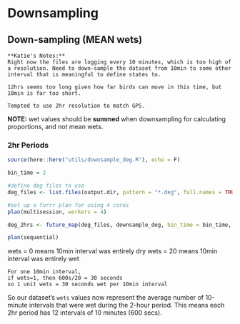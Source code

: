 # Downsampling

## Down-sampling (MEAN wets)

    **Katie's Notes:**
    Right now the files are logging every 10 minutes, which is too high of a resolution. Need to down-sample the dataset from 10min to some other interval that is meaningful to define states to.
    
    12hrs seems too long given how far birds can move in this time, but 10min is far too short.
    
    Tempted to use 2hr resolution to match GPS. 


**NOTE:** wet values should be **summed** when downsampling for calculating proportions, and not mean wets.

### 2hr Periods

```r

source(here::here("utils/downsample_deg.R"), echo = F)

bin_time = 2

#define deg files to use
deg_files <- list.files(output.dir, pattern = "*.deg", full.names = TRUE)#[1:10] #add if you want to subset

#set up a furrr plan for using 4 cores
plan(multisession, workers = 4)

deg_2hrs <- future_map(deg_files, downsample_deg, bin_time = bin_time, .progress = TRUE)

plan(sequential)


```

wets = 0 means 10min interval was entirely dry
wets = 20 means 10min interval was entirely wet
    
    For one 10min interval,
    if wets=1, then 600s/20 = 30 seconds
    so 1 unit wets = 30 seconds wet per 10min interval

So our dataset's `wets` values now represent the average number of 10-minute intervals that were wet during the 2-hour period. This means each 2hr period has 12 intervals of 10 minutes (600 secs).

